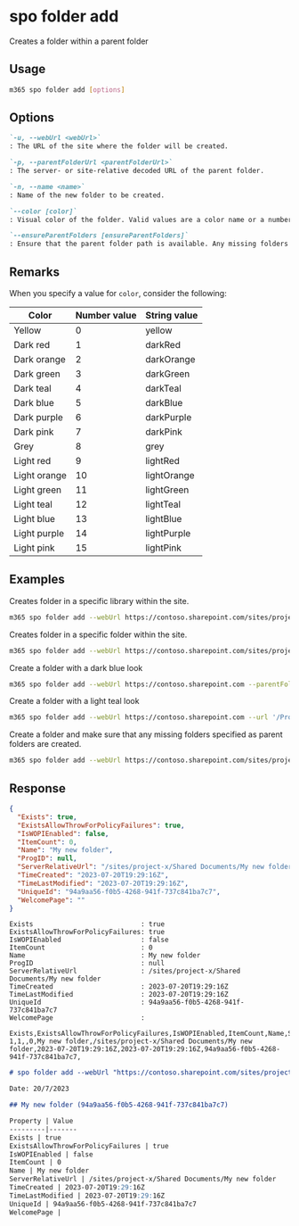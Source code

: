 
# spo folder add

Creates a folder within a parent folder

## Usage

```sh
m365 spo folder add [options]
```

## Options

```md definition-list
`-u, --webUrl <webUrl>`
: The URL of the site where the folder will be created.

`-p, --parentFolderUrl <parentFolderUrl>`
: The server- or site-relative decoded URL of the parent folder.

`-n, --name <name>`
: Name of the new folder to be created.

`--color [color]`
: Visual color of the folder. Valid values are a color name or a number. Check remarks for more info.

`--ensureParentFolders [ensureParentFolders]`
: Ensure that the parent folder path is available. Any missing folders will be created recursively.
```

<Global />

## Remarks

When you specify a value for `color`, consider the following:

| Color        | Number value | String value |
|--------------|--------------|--------------|
| Yellow       | 0            | yellow       |
| Dark red     | 1            | darkRed      |
| Dark orange  | 2            | darkOrange   |
| Dark green   | 3            | darkGreen    |
| Dark teal    | 4            | darkTeal     |
| Dark blue    | 5            | darkBlue     |
| Dark purple  | 6            | darkPurple   |
| Dark pink    | 7            | darkPink     |
| Grey         | 8            | grey         |
| Light red    | 9            | lightRed     |
| Light orange | 10           | lightOrange  |
| Light green  | 11           | lightGreen   |
| Light teal   | 12           | lightTeal    |
| Light blue   | 13           | lightBlue    |
| Light purple | 14           | lightPurple  |
| Light pink   | 15           | lightPink    |

## Examples

Creates folder in a specific library within the site.

```sh
m365 spo folder add --webUrl https://contoso.sharepoint.com/sites/project-x --parentFolderUrl '/Shared Documents' --name 'My Folder Name'
```

Creates folder in a specific folder within the site.

```sh
m365 spo folder add --webUrl https://contoso.sharepoint.com/sites/project-x --parentFolderUrl '/sites/project-x/Shared Documents/Reports' --name 'Financial reports'
```

Create a folder with a dark blue look

```sh
m365 spo folder add --webUrl https://contoso.sharepoint.com --parentFolder '/ProjectFiles' --name 'Project-x' --color 5
```

Create a folder with a light teal look

```sh
m365 spo folder add --webUrl https://contoso.sharepoint.com --url '/ProjectFiles/Project-x' --color lightTeal
```

Create a folder and make sure that any missing folders specified as parent folders are created.

```sh
m365 spo folder add --webUrl https://contoso.sharepoint.com/sites/project-x --parentFolderUrl '/Projects/2024/Q1/Reports' --name Financial --ensureParentFolders
```

## Response

<Tabs>
  <TabItem value="JSON">

  ```json
  {
    "Exists": true,
    "ExistsAllowThrowForPolicyFailures": true,
    "IsWOPIEnabled": false,
    "ItemCount": 0,
    "Name": "My new folder",
    "ProgID": null,
    "ServerRelativeUrl": "/sites/project-x/Shared Documents/My new folder",
    "TimeCreated": "2023-07-20T19:29:16Z",
    "TimeLastModified": "2023-07-20T19:29:16Z",
    "UniqueId": "94a9aa56-f0b5-4268-941f-737c841ba7c7",
    "WelcomePage": ""
  }
  ```

  </TabItem>
  <TabItem value="Text">

  ```text
  Exists                           : true
  ExistsAllowThrowForPolicyFailures: true
  IsWOPIEnabled                    : false
  ItemCount                        : 0
  Name                             : My new folder
  ProgID                           : null
  ServerRelativeUrl                : /sites/project-x/Shared Documents/My new folder
  TimeCreated                      : 2023-07-20T19:29:16Z
  TimeLastModified                 : 2023-07-20T19:29:16Z
  UniqueId                         : 94a9aa56-f0b5-4268-941f-737c841ba7c7
  WelcomePage                      :
  ```

  </TabItem>
  <TabItem value="CSV">

  ```csv
  Exists,ExistsAllowThrowForPolicyFailures,IsWOPIEnabled,ItemCount,Name,ServerRelativeUrl,TimeCreated,TimeLastModified,UniqueId,WelcomePage
  1,1,,0,My new folder,/sites/project-x/Shared Documents/My new folder,2023-07-20T19:29:16Z,2023-07-20T19:29:16Z,94a9aa56-f0b5-4268-941f-737c841ba7c7,
  ```

  </TabItem>
  <TabItem value="Markdown">

  ```md
  # spo folder add --webUrl "https://contoso.sharepoint.com/sites/project-x" --parentFolderUrl "/sites/project-x/Shared Documents" --name "My new folder"

  Date: 20/7/2023

  ## My new folder (94a9aa56-f0b5-4268-941f-737c841ba7c7)

  Property | Value
  ---------|-------
  Exists | true
  ExistsAllowThrowForPolicyFailures | true
  IsWOPIEnabled | false
  ItemCount | 0
  Name | My new folder
  ServerRelativeUrl | /sites/project-x/Shared Documents/My new folder
  TimeCreated | 2023-07-20T19:29:16Z
  TimeLastModified | 2023-07-20T19:29:16Z
  UniqueId | 94a9aa56-f0b5-4268-941f-737c841ba7c7
  WelcomePage |
  ```

  </TabItem>
</Tabs>
